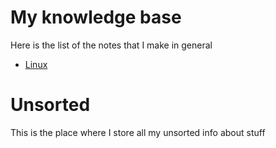 = My knowledge base =

Here is the list of the notes that I make in general

* [[Linux]]


= Unsorted =

This is the place where I store all my unsorted info about stuff

